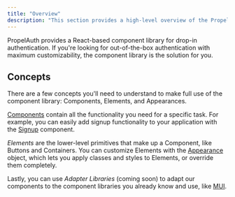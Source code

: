 ```yaml
---
title: "Overview"
description: "This section provides a high-level overview of the PropelAuth component library."
---
```


PropelAuth provides a React-based component library for drop-in authentication. If you're looking for out-of-the-box authentication with maximum customizability, the component library is the solution for you.

## Concepts

There are a few concepts you'll need to understand to make full use of the component library: Components, Elements, and Appearances.

[Components](/component-library/components/login-manager) contain all the functionality you need for a specific task. For example, you can easily add signup functionality to your application with the [Signup](/component-library/components/signup) component.

_Elements_ are the lower-level primitives that make up a Component, like Buttons and Containers. You can customize Elements with the [Appearance](/component-library/getting-started/customization) object, which lets you apply classes and styles to Elements, or override them completely.

Lastly, you can use _Adapter Libraries_ (coming soon) to adapt our components to the component libraries you already know and use, like [MUI](/component-library/adapter-libraries/mui).
